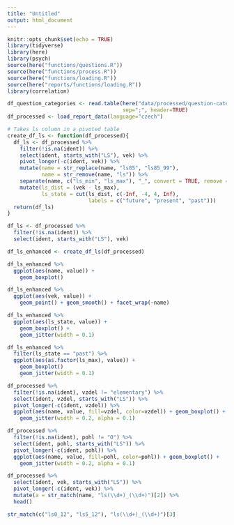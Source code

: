```yaml
---
title: "Untitled"
output: html_document
---
```


```r
knitr::opts_chunk$set(echo = TRUE)
library(tidyverse)
library(here)
library(psych)
source(here("functions/questions.R"))
source(here("functions/process.R"))
source(here("functions/loading.R"))
source(here("reports/functions/loading.R"))
library(correlation)
```

```r
df_question_categories <- read.table(here("data/processed/question-categories.csv"),
                                     sep=";", header=TRUE)
df_processed <- load_report_data(language="czech")

# Takes ls column in a pivoted table
create_df_ls <- function(df_processed){
  df_ls <- df_processed %>%
    filter(!is.na(ident)) %>%
    select(ident, starts_with("LS"), vek) %>%
    pivot_longer(-c(ident, vek)) %>%
    mutate(name = str_replace(name, "ls85", "ls85_99"),
           name = str_remove(name, "ls")) %>%
    separate(name, c("ls_min", "ls_max"), "_", convert = TRUE, remove = FALSE) %>%
    mutate(ls_dist = (vek - ls_max),
           ls_state = cut(ls_dist, c(-Inf, -4, 4, Inf),
                          labels = c("future", "present", "past")))
  return(df_ls)
}
```

```r
df_ls <- df_processed %>%
  filter(!is.na(ident)) %>%
  select(ident, starts_with("LS"), vek)

df_ls_enhanced <- create_df_ls(df_processed)
```

```r
df_ls_enhanced %>%
  ggplot(aes(name, value)) +
    geom_boxplot() 
```

```r
df_ls_enhanced %>%
  ggplot(aes(vek, value)) +
    geom_point() + geom_smooth() + facet_wrap(~name)
```

```r
df_ls_enhanced %>%
  ggplot(aes(ls_state, value)) +
    geom_boxplot() +
    geom_jitter(width = 0.1)
```

```r
df_ls_enhanced %>%
  filter(ls_state == "past") %>%
  ggplot(aes(as.factor(ls_max), value)) +
    geom_boxplot()
    geom_jitter(width = 0.1)
```

```r
df_processed %>%
  filter(!is.na(ident), vzdel != "elementary") %>%
  select(ident, vzdel, starts_with("LS")) %>%
  pivot_longer(-c(ident, vzdel)) %>%
  ggplot(aes(name, value, fill=vzdel, color=vzdel)) + geom_boxplot() +
    geom_jitter(width = 0.2, alpha = 0.1)
```

```r
df_processed %>%
  filter(!is.na(ident), pohl != "O") %>%
  select(ident, pohl, starts_with("LS")) %>%
  pivot_longer(-c(ident, pohl)) %>%
  ggplot(aes(name, value, fill=pohl, color=pohl)) + geom_boxplot() +
    geom_jitter(width = 0.2, alpha = 0.1)
```

```r
df_processed %>%
  select(ident, vek, starts_with("LS")) %>%
  pivot_longer(-c(ident, vek)) %>%
  mutate(a = str_match(name, "ls(\\d+)_(\\d+)")[2]) %>%
  head()

str_match(c("ls0_12", "ls5_12"), "ls(\\d+)_(\\d+)")[3]
```

